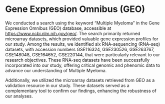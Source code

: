 # Gene Expression Omnibus (GEO)

We conducted a search using the keyword "Multiple Myeloma" in the Gene Expression Omnibus (GEO) database, accessible at [https://www.ncbi.nlm.nih.gov/geo/](https://www.ncbi.nlm.nih.gov/geo/). The search primarily returned microarray datasets, which provided valuable gene expression profiles for our study. Among the results, we identified six RNA-sequencing (RNA-seq) datasets, with accession numbers GSE116324, GSE230526, GSE263767, GSE148048, GSE164652, GSE220144, that were particularly relevant to our research objectives. These RNA-seq datasets have been successfully incorporated into our study, offering critical genomic and phenomic data to advance our understanding of Multiple Myeloma.

Additionally, we utilized the microarray datasets retrieved from GEO as a validation resource in our study. These datasets served as a complementary tool to confirm our findings, enhancing the robustness of our analyses.


